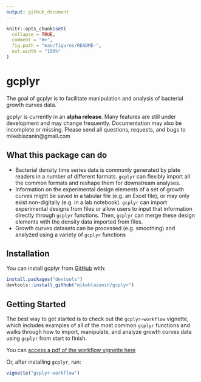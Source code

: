 ```yaml
---
output: github_document
---
```


<!-- README.md is generated from README.Rmd. Please edit that file -->

<!--
You'll still need to render `README.Rmd` regularly, to keep `README.md` up-to-date. `devtools::build_readme()` is handy for this. You could also use GitHub Actions to re-render `README.Rmd` every time you push. An example workflow can be found here: <https://github.com/r-lib/actions/tree/v1/examples>.

You can also embed plots in R chunks. In that case, don't forget to commit and push the resulting figure files, so they display on GitHub and CRAN.
-->

```r
knitr::opts_chunk$set(
  collapse = TRUE,
  comment = "#>",
  fig.path = "man/figures/README-",
  out.width = "100%"
)
```

# gcplyr

<!-- badges: start -->
<!-- badges: end -->

The goal of gcplyr is to facilitate manipulation and analysis of bacterial growth curves data.

gcplyr is currently in an **alpha release**. Many features are still under development and may change frequently. Documentation may also be incomplete or missing. Please send all questions, requests, and bugs to mikeblazanin@gmail.com


## What this package can do

* Bacterial density time series data is commonly generated by plate readers in a number of different formats. `gcplyr` can flexibly import all the common formats and reshape them for downstream analyses.
* Information on the experimental design elements of a set of growth curves might be saved in a tabular file (e.g. an Excel file), or may only exist non-digitally (e.g. in a lab notebook). `gcplyr` can import experimental designs from files or allow users to input that information directly through `gcplyr` functions. Then, `gcplyr` can merge these design elements with the density data imported from files.
* Growth curves datasets can be processed (e.g. smoothing) and analyzed using a variety of `gcplyr` functions

## Installation

You can install gcplyr from [GitHub](https://github.com/) with:

``` r
install.packages("devtools")
devtools::install_github("mikeblazanin/gcplyr")
```

## Getting Started

The best way to get started is to check out the `gcplyr-workflow` vignette, which includes examples of all of the most common `gcplyr` functions and walks through how to import, manipulate, and analyze growth curves data using `gcplyr` from start to finish.

You can [access a pdf of the workflow vignette here](./vignettes/gcplyr-workflow.pdf "gcplyr workflow vignette")

Or, after installing `gcplyr`, run:

``` r
vignette("gcplyr-workflow")
```
